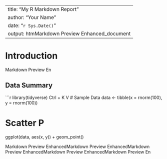 
---
title: "My R Markdown Report"
author: "Your Name"
date: "`r Sys.Date()`"
output: htmMarkdown Preview Enhanced_document
---

# Introduction
Markdown Preview En

## Data Summary

```r
library(tidyverse)
Ctrl + K V
# Sample Data
data <- tibble(x = rnorm(100), y = rnorm(100))

# Scatter P
ggplot(data, aes(x, y)) + geom_point()

Markdown Preview EnhancedMarkdown Preview EnhancedMarkdown Preview EnhancedMarkdown Preview EnhancedMarkdown Preview En